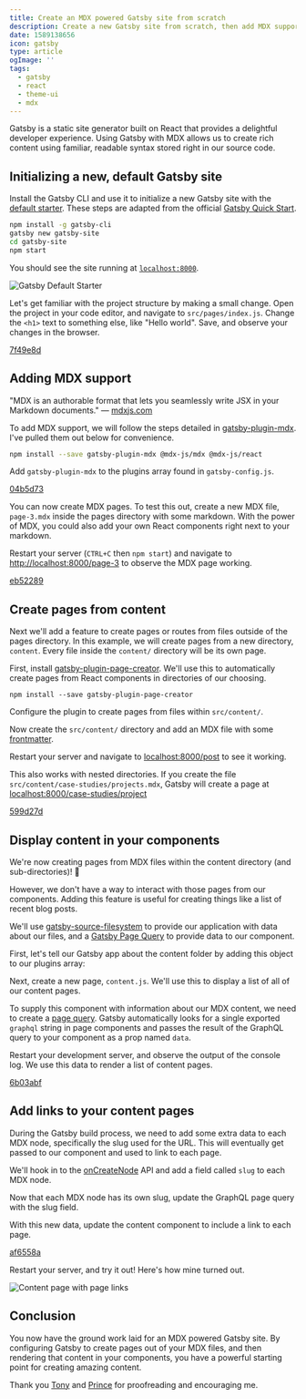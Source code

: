 ```yaml
---
title: Create an MDX powered Gatsby site from scratch
description: Create a new Gatsby site from scratch, then add MDX support and style with Theme UI.
date: 1589138656
icon: gatsby
type: article
ogImage: ''
tags:
  - gatsby
  - react
  - theme-ui
  - mdx
---
```



Gatsby is a static site generator built on React that provides a delightful developer experience. Using Gatsby with MDX allows us to create rich content using familiar, readable syntax stored right in our source code.

## Initializing a new, default Gatsby site

Install the Gatsby CLI and use it to initialize a new Gatsby site with the [default starter](https://github.com/gatsbyjs/gatsby-starter-default). These steps are adapted from the official [Gatsby Quick Start](https://www.gatsbyjs.org/docs/quick-start).

```bash
npm install -g gatsby-cli
gatsby new gatsby-site
cd gatsby-site
npm start
```

You should see the site running at [`localhost:8000`](http://localhost:8000).

![Gatsby Default Starter](./gatsby-default-starter.png)

Let's get familiar with the project structure by making a small change. Open the project in your code editor, and navigate to `src/pages/index.js`. Change the `<h1>` text to something else, like "Hello world". Save, and observe your changes in the browser.

[7f49e8d](https://github.com/RyanWarner/gatsby-starter-mdx-theme-ui/commit/7f49e8d91b100745e62575d8547e3606aa5ea398)

## Adding MDX support

"MDX is an authorable format that lets you seamlessly write JSX in your Markdown documents." — [mdxjs.com](https://mdxjs.com/)

To add MDX support, we will follow the steps detailed in [gatsby-plugin-mdx](https://www.gatsbyjs.org/packages/gatsby-plugin-mdx/#installation). I've pulled them out below for convenience.

```bash
npm install --save gatsby-plugin-mdx @mdx-js/mdx @mdx-js/react
```

Add ``gatsby-plugin-mdx`` to the plugins array found in `gatsby-config.js`.

<MdxPluginDiff />

[04b5d73](https://github.com/RyanWarner/gatsby-starter-mdx-theme-ui/commit/04b5d732efb43fabf5297ec14032af94a155070e)

You can now create MDX pages. To test this out, create a new MDX file, `page-3.mdx` inside the pages directory with some markdown. With the power of MDX, you could also add your own React components right next to your markdown.

<MdxTestPage />

Restart your server (`CTRL+C` then `npm start`) and navigate to [http://localhost:8000/page-3](http://localhost:8000/page-2) to observe the MDX page working.

[eb52289](https://github.com/RyanWarner/gatsby-starter-mdx-theme-ui/commit/eb52289b564d550d4107673d779aeda91a8974e8)

## Create pages from content

Next we'll add a feature to create pages or routes from files outside of the pages directory. In this example, we will create pages from a new directory, `content`. Every file inside the `content/` directory will be its own page.

First, install [gatsby-plugin-page-creator](https://www.gatsbyjs.org/packages/gatsby-plugin-page-creator/). We'll use this to automatically create pages from React components in directories of our choosing.

```
npm install --save gatsby-plugin-page-creator
```

Configure the plugin to create pages from files within `src/content/`.

<GatsbyConfigPages />

Now create the `src/content/` directory and add an MDX file with some [frontmatter](https://www.gatsbyjs.org/docs/adding-markdown-pages/#frontmatter-for-metadata-in-markdown-files).

<NewMdxPage />

Restart your server and navigate to [localhost:8000/post](http://localhost:8000/post) to see it working.

This also works with nested directories. If you create the file `src/content/case-studies/projects.mdx`, Gatsby will create a page at [localhost:8000/case-studies/project](http://localhost:8000/case-studies/project)

[599d27d](https://github.com/RyanWarner/gatsby-starter-mdx-theme-ui/commit/599d27d736e520a2a38e17fae15958f1a1274924)

## Display content in your components

We're now creating pages from MDX files within the content directory (and sub-directories)! 🎉

However, we don't have a way to interact with those pages from our components. Adding this feature is useful for creating things like a list of recent blog posts.

We'll use [gatsby-source-filesystem](https://www.gatsbyjs.org/pac[kages/gatsby-source-filesystem/) to provide our application with data about our files, and a [Gatsby Page Query](https://www.gatsbyjs.org/docs/page-query/) to provide data to our component.

First, let's tell our Gatsby app about the content folder by adding this object to our plugins array:

<ContentSource />

Next, create a new page, `content.js`. We'll use this to display a list of all of our content pages.

<CreateContentPage />

To supply this component with information about our MDX content, we need to create a [page query](https://www.gatsbyjs.org/docs/page-query/). Gatsby automatically looks for a single exported `graphql` string in page components and passes the result of the GraphQL query to your component as a prop named `data`.

<AddGraphql />

Restart your development server, and observe the output of the console log. We use this data to render a list of content pages.

[6b03abf](https://github.com/RyanWarner/gatsby-starter-mdx-theme-ui/commit/6b03abf75a53e39acabdbfeedcbeea4d0bd82d1e)

## Add links to your content pages

During the Gatsby build process, we need to add some extra data to each MDX node, specifically the slug used for the URL. This will eventually get passed to our component and used to link to each page.

We'll hook in to the [onCreateNode](https://www.gatsbyjs.org/docs/node-apis/#onCreateNode) API and add a field called `slug` to each MDX node.

<OnCreateNode />

Now that each MDX node has its own slug, update the GraphQL page query with the slug field.

<GraphqlSlug />

With this new data, update the content component to include a link to each page.

<ContentDiff />

[af6558a](https://github.com/RyanWarner/gatsby-starter-mdx-theme-ui/commit/af6558a7ec303ceb1b6a50aa989229b0f8702b0c)

Restart your server, and try it out! Here's how mine turned out.

![Content page with page links](./content-page.png)

## Conclusion

You now have the ground work laid for an MDX powered Gatsby site. By configuring Gatsby to create pages out of your MDX files, and then rendering that content in your components, you have a powerful starting point for creating amazing content.

Thank you [Tony](https://twitter.com/3_Alves) and [Prince](https://prince.dev) for proofreading and encouraging me.
